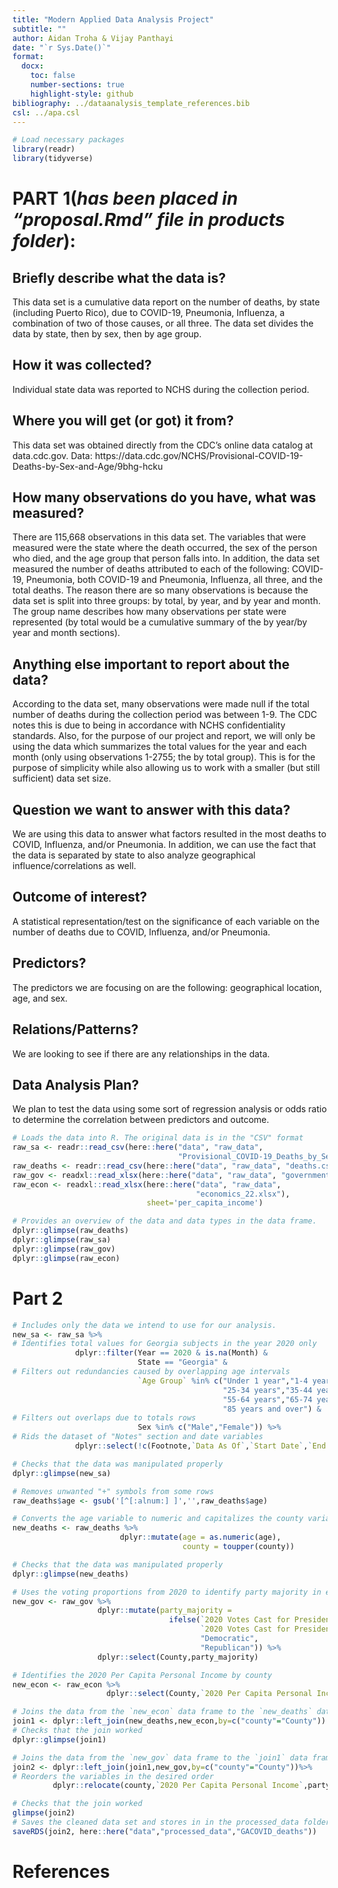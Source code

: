 ---
title: "Modern Applied Data Analysis Project"
subtitle: ""
author: Aidan Troha & Vijay Panthayi
date: "`r Sys.Date()`"
format:
  docx:
    toc: false
    number-sections: true
    highlight-style: github
bibliography: ../dataanalysis_template_references.bib
csl: ../apa.csl
---

```{r setup, include=FALSE}
# Load necessary packages
library(readr)
library(tidyverse)
```

# PART 1(*has been placed in "proposal.Rmd" file in products folder*):

## Briefly describe what the data is?
This data set is a cumulative data report on the number of deaths, by state (including Puerto Rico), due to COVID-19, Pneumonia, Influenza, a combination of two of those causes, or all three. The data set divides the data by state, then by sex, then by age group. 

## How it was collected?
Individual state data was reported to NCHS during the collection period. 

## Where you will get (or got) it from?
This data set was obtained directly from the CDC’s online data catalog at data.cdc.gov.
Data: https://data.cdc.gov/NCHS/Provisional-COVID-19-Deaths-by-Sex-and-Age/9bhg-hcku

## How many observations do you have, what was measured?
There are 115,668 observations in this data set. The variables that were measured were the state where the death occurred, the sex of the person who died, and the age group that person falls into. In addition, the data set measured the number of deaths attributed to each of the following: COVID-19, Pneumonia, both COVID-19 and Pneumonia, Influenza, all three, and the total deaths. The reason there are so many observations is because the data set is split into three groups: by total, by year, and by year and month. The group name describes how many observations per state were represented (by total would be a cumulative summary of the by year/by year and month sections).

## Anything else important to report about the data?
According to the data set, many observations were made null if the total number of deaths during the collection period was between 1-9. The CDC notes this is due to being in accordance with NCHS confidentiality standards. Also, for the purpose of our project and report, we will only be using the data which summarizes the total values for the year and each month (only using observations 1-2755; the by total group). This is for the purpose of simplicity while also allowing us to work with a smaller (but still sufficient) data set size.

## Question we want to answer with this data?
We are using this data to answer what factors resulted in the most deaths to COVID, Influenza, and/or Pneumonia. In addition, we can use the fact that the data is separated by state to also analyze geographical influence/correlations as well.

## Outcome of interest?
A statistical representation/test on the significance of each variable on the number of deaths due to COVID, Influenza, and/or Pneumonia.

## Predictors?
The predictors we are focusing on are the following: geographical location, age, and sex.

## Relations/Patterns?
We are looking to see if there are any relationships in the data.

## Data Analysis Plan?
We plan to test the data using some sort of regression analysis or odds ratio to determine the correlation between predictors and outcome.

```{r}
# Loads the data into R. The original data is in the "CSV" format
raw_sa <- readr::read_csv(here::here("data", "raw_data", 
                                     "Provisional_COVID-19_Deaths_by_Sex_and_Age.csv"))
raw_deaths <- readr::read_csv(here::here("data", "raw_data", "deaths.csv"))
raw_gov <- readxl::read_xlsx(here::here("data", "raw_data", "government_22.xlsx"))
raw_econ <- readxl::read_xlsx(here::here("data", "raw_data",
                                         "economics_22.xlsx"),
                              sheet='per_capita_income')

# Provides an overview of the data and data types in the data frame.
dplyr::glimpse(raw_deaths)
dplyr::glimpse(raw_sa)
dplyr::glimpse(raw_gov)
dplyr::glimpse(raw_econ)
```

# Part 2
```{r}
# Includes only the data we intend to use for our analysis.
new_sa <- raw_sa %>%
# Identifies total values for Georgia subjects in the year 2020 only
              dplyr::filter(Year == 2020 & is.na(Month) & 
                            State == "Georgia" & 
# Filters out redundancies caused by overlapping age intervals
                            `Age Group` %in% c("Under 1 year","1-4 years","5-14 years","15-24 years",
                                               "25-34 years","35-44 years","45-54 years",
                                               "55-64 years","65-74 years","75-84 years",
                                               "85 years and over") &
# Filters out overlaps due to totals rows
                            Sex %in% c("Male","Female")) %>%
# Rids the dataset of "Notes" section and date variables
              dplyr::select(!c(Footnote,`Data As Of`,`Start Date`,`End Date`,Group,Year,Month,State))

# Checks that the data was manipulated properly
dplyr::glimpse(new_sa)
```

```{r}
# Removes unwanted "+" symbols from some rows
raw_deaths$age <- gsub('[^[:alnum:] ]','',raw_deaths$age)

# Converts the age variable to numeric and capitalizes the county variable
new_deaths <- raw_deaths %>%
                        dplyr::mutate(age = as.numeric(age),
                                      county = toupper(county))

# Checks that the data was manipulated properly
dplyr::glimpse(new_deaths)
```


```{r}
# Uses the voting proportions from 2020 to identify party majority in each county
new_gov <- raw_gov %>%
                   dplyr::mutate(party_majority = 
                                   ifelse(`2020 Votes Cast for President, Democratic Party, Percent`>
                                          `2020 Votes Cast for President, Republican Party, Percent`,
                                          "Democratic",
                                          "Republican")) %>%
                   dplyr::select(County,party_majority)

# Identifies the 2020 Per Capita Personal Income by county
new_econ <- raw_econ %>%
                     dplyr::select(County,`2020 Per Capita Personal Income`)
```


```{r}
# Joins the data from the `new_econ` data frame to the `new_deaths` data frame based on the county variable
join1 <- dplyr::left_join(new_deaths,new_econ,by=c("county"="County"))
# Checks that the join worked
dplyr::glimpse(join1)

# Joins the data from the `new_gov` data frame to the `join1` data frame based on the county variable
join2 <- dplyr::left_join(join1,new_gov,by=c("county"="County"))%>%
# Reorders the variables in the desired order
         dplyr::relocate(county,`2020 Per Capita Personal Income`,party_majority,.before=age)

# Checks that the join worked
glimpse(join2)
# Saves the cleaned data set and stores in in the processed_data folder
saveRDS(join2, here::here("data","processed_data","GACOVID_deaths"))
```


# References




